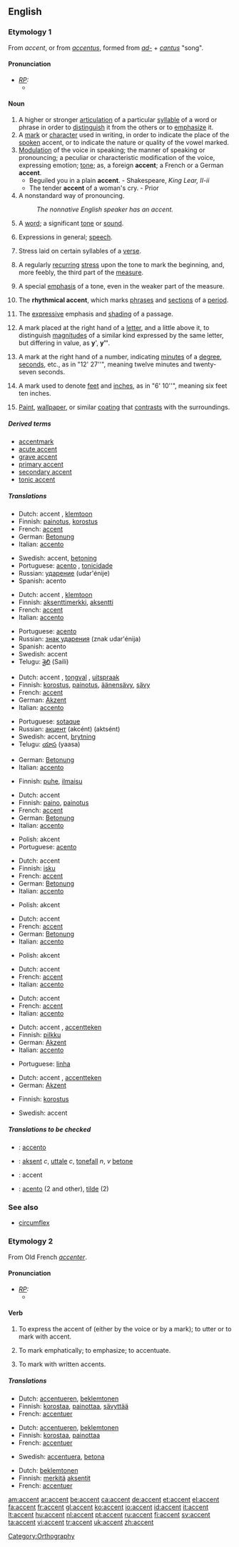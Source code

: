 ==English==

===Etymology 1===
From {{F.}} ''accent'', or from {{L.}} ''[[accentus]]'', formed from ''[[ad-]]'' + ''[[cantus]]'' "song".

====Pronunciation====
* ''[[RP]]:''
** {{IPA|/ˈæksənt/}}

====Noun====
{{en-noun}}

# A higher or stronger [[articulation]] of a particular [[syllable]] of a word or phrase in order to [[distinguish]] it from the others or to [[emphasize]] it.
# A [[mark]] or [[character]] used in writing, in order to indicate the place of the [[spoken]] accent, or to indicate the nature or quality of the vowel marked.
# [[modulation|Modulation]] of the voice in speaking; the manner of speaking or pronouncing; a peculiar or characteristic modification of the voice, expressing emotion; [[tone]]; as, a foreign '''accent'''; a French or a German '''accent'''.
#* Beguiled you in a plain '''accent'''. - Shakespeare, ''King Lear, II-ii''
#* The tender '''accent''' of a woman's cry. - Prior
# A nonstandard way of pronouncing.
#:''The nonnative English speaker has an accent.''
# A [[word]]; a significant [[tone]] or [[sound]].
# {{italbrac|in plural}} Expressions in general; [[speech]].
# {{prosody}} Stress laid on certain syllables of a [[verse]].
# {{music}} A regularly [[recur]]ring [[stress]] upon the tone to mark the beginning, and, more feebly, the third part of the [[measure]].
# {{music}} A special [[emphasis]] of a tone, even in the weaker part of the measure.
# {{music}} The '''rhythmical accent''', which marks [[phrase]]s and [[section]]s of a [[period]].
# {{music}} The [[expressive]] emphasis and [[shading]] of a passage.
# {{mathematics}} A mark placed at the right hand of a [[letter]], and a little above it, to distinguish [[magnitude]]s of a similar kind expressed by the same letter, but differing in value, as '''y'''', '''y<nowiki>''</nowiki>'''.
# {{geometry}} A mark at the right hand of a number, indicating [[minute]]s of a [[degree]], [[second]]s, etc., as in "12' 27<nowiki>''</nowiki>", meaning twelve minutes and twenty-seven seconds.
# {{engineering}} A mark used to denote [[feet]] and [[inch]]es, as in "6' 10<nowiki>''</nowiki>", meaning six feet ten inches.
# [[paint|Paint]], [[wallpaper]], or similar [[coating]] that [[contrast]]s with the surroundings.

=====Derived terms=====
*[[accentmark]]
*[[acute accent]]
*[[grave accent]]
*[[primary accent]]
*[[secondary accent]]
*[[tonic accent]]

=====Translations=====
{{trans-top|a stronger articulation}}
*Dutch: accent {{n}}, [[klemtoon]] {{m}}
*Finnish: [[painotus]], [[korostus]]
*French: [[accent#French|accent]] {{m}}
*German: [[Betonung]] {{f}}
*Italian: [[accento]] {{m}}
{{trans-mid}}
*Swedish: accent, [[betoning]]
*Portuguese: [[acento]] {{m}}, [[tonicidade]] {{m}}
*Russian: [[ударение]] (udar'énije) {{n}}
*Spanish: acento {{m}}
{{trans-bottom}}

{{trans-top|a mark used in writing}}
*Dutch: accent {{n}}, [[klemtoon]] {{m}}
*Finnish: [[aksenttimerkki]], [[aksentti]]
*French: [[accent#French|accent]] {{m}}
*Italian: [[accento]] {{m}}
{{trans-mid}}
*Portuguese: [[acento]] {{m}}
*Russian: [[знак ударения]] (znak udar'énija) {{m}}
*Spanish: acento {{m}}
*Swedish: accent
*Telugu: [[శైలి]] (Saili)
{{trans-bottom}}

{{trans-top|modulation of the voice}}
*Dutch: accent {{n}}, [[tongval]] {{m}}, [[uitspraak]] {{f}}
*Finnish: [[korostus]], [[painotus]], [[äänensävy]], [[sävy]]
*French: [[accent#French|accent]] {{m}}
*German: [[Akzent]] {{m}}
*Italian: [[accento]] {{m}}
{{trans-mid}}
*Portuguese: [[sotaque]] {{m}}
*Russian: [[акцент]] (akcént) (aktsént) {{m}}
*Swedish: accent, [[brytning]]
*Telugu: [[యాస]] (yaasa)
{{trans-bottom}}

{{trans-top|a word}}
*German: [[Betonung]] {{f}}
*Italian: [[accento]] {{m}}
{{trans-mid}}
{{trans-bottom}}

{{trans-top|expressions}}
*Finnish: [[puhe]], [[ilmaisu]]
{{trans-mid}}
{{trans-bottom}}

{{trans-top|stress on syllables of a verse}}
*Dutch: accent {{n}}
*Finnish: [[paino]], [[painotus]]
*French: [[accent#French|accent]] {{m}}
*German: [[Betonung]] {{f}}
*Italian: [[accento]] {{m}}
{{trans-mid}}
*Polish: akcent {{m}}
*Portuguese: [[acento]] {{m}}
{{trans-bottom}}

{{trans-top|a recurring stress on a tone}}
*Dutch: accent {{n}}
*Finnish: [[isku]]
*French: [[accent#French|accent]] {{m}}
*German: [[Betonung]] {{f}}
*Italian: [[accento]] {{m}}
{{trans-mid}}
*Polish: akcent {{m}}
{{trans-bottom}}

{{trans-top|an emphasis on a tone}}
*Dutch: accent {{n}}
*French: [[accent#French|accent]] {{m}}
*German: [[Betonung]] {{f}}
*Italian: [[accento]] {{m}}
{{trans-mid}}
*Polish: akcent {{m}}
{{trans-bottom}}

{{trans-top|the rhythmical accent}}
*Dutch: accent {{n}}
*French: [[accent#French|accent]] {{m}}
*Italian: [[accento]] {{m}}
{{trans-mid}}
{{trans-bottom}}

{{trans-top|the expressive emphasis of a passage}}
*Dutch: accent {{n}}
*French: [[accent#French|accent]] {{m}}
*Italian: [[accento]] {{m}}
{{trans-mid}}
{{trans-bottom}}

{{trans-top|a mathematical mark}}
*Dutch: accent {{n}}, [[accentteken]] {{n}}
*Finnish: [[pilkku]]
*German: [[Akzent]] {{m}}
*Italian: [[accento]] {{m}}
{{trans-mid}}
*Portuguese: [[linha]] {{f}}
{{trans-bottom}}

{{trans-top|a mark to denote feet or inches}}
*Dutch: accent {{n}}, [[accentteken]] {{n}}
*German: [[Akzent]] {{m}}
{{trans-mid}}
{{trans-bottom}}

{{trans-top|a coating that contrasts with the surroundings}}
*Finnish: [[korostus]]
{{trans-mid}}
*Swedish: accent
{{trans-bottom}}

=====Translations to be checked=====
{{checktrans}}
*{{ttbc|Interlingua}}: [[accento]]
*{{ttbc|Norwegian}}: [[aksent]] ''c'', [[uttale]] ''c'', [[tonefall]] ''n'', ''v'' [[betone]]
*{{ttbc|Romanian}}: accent
*{{ttbc|Spanish}}: [[acento]] (2 and other), [[tilde]] (2)

===See also===
*[[circumflex]]

===Etymology 2===
From Old French ''[[accenter]]''.

====Pronunciation====
* ''[[RP]]:''
** {{IPA|/əkˈsent/}}

====Verb====
{{en-verb}}

# {{transitive}} To express the accent of (either by the voice or by a mark); to utter or to mark with accent.
# {{transitive}} To mark emphatically; to emphasize; to accentuate.
# {{transitive}} To mark with written accents.

=====Translations=====
{{trans-top|to express the accent of}}
*Dutch: [[accentueren]], [[beklemtonen]]
*Finnish: [[korostaa]], [[painottaa]], [[sävyttää]]
*French: [[accentuer]]
{{trans-mid}}
{{trans-bottom}}

{{trans-top|to emphasize}}
*Dutch: [[accentueren]], [[beklemtonen]]
*Finnish: [[korostaa]], [[painottaa]]
*French: [[accentuer]]
{{trans-mid}}
*Swedish: [[accentuera]], [[betona]]
{{trans-bottom}}

{{trans-top|to mark with written accents}}
*Dutch: [[beklemtonen]]
*Finnish: [[merkitä]] [[aksentti|aksentit]]
*French: [[accentuer]]
{{trans-mid}}
{{trans-bottom}}

[[Category:Orthography]]

[[am:accent]]
[[ar:accent]]
[[be:accent]]
[[ca:accent]]
[[de:accent]]
[[et:accent]]
[[el:accent]]
[[fa:accent]]
[[fr:accent]]
[[gl:accent]]
[[ko:accent]]
[[io:accent]]
[[id:accent]]
[[it:accent]]
[[lt:accent]]
[[hu:accent]]
[[nl:accent]]
[[pt:accent]]
[[ru:accent]]
[[fi:accent]]
[[sv:accent]]
[[ta:accent]]
[[vi:accent]]
[[tr:accent]]
[[uk:accent]]
[[zh:accent]]
